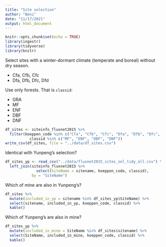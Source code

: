 ```yaml
---
title: "Site selection"
author: "Beni"
date: "11/17/2021"
output: html_document
---
```


```r
knitr::opts_chunk$set(echo = TRUE)
library(ingestr)
library(tidyverse)
library(knitr)
```

Select sites with a winter-dormant climate (temperate and boreal) without dry season.

- Cfa, Cfb, Cfc
- Dfa, Dfb, Dfc, Dfd

Use only forests. That is `classid`:

- GRA
- MF
- ENF
- DBF
- DNF

```r
df_sites <- siteinfo_fluxnet2015 %>% 
  filter(koeppen_code %in% c("Cfa", "Cfb", "Cfc", "Dfa", "Dfb", "Dfc", "Dfd") &
           classid %in% c("MF", "ENF", "DBF", "DNF"))
write_csv(df_sites, file = "../data/df_sites.csv")
```

Identical with Yunpeng's selection?
```r
df_sites_yp <- read_csv("../data/fluxnet2015_sites_sel_tidy_all.csv") %>% 
  left_join(siteinfo_fluxnet2015 %>% 
              select(SiteName = sitename, koeppen_code, classid),
            by = "SiteName")
```

Which of mine are also in Yunpeng's?
```r
df_sites %>% 
  mutate(included_in_yp = sitename %in% df_sites_yp$SiteName) %>% 
  select(sitename, included_in_yp, koeppen_code, classid) %>% 
  kable()
```

Which of Yunpeng's are also in mine?
```r
df_sites_yp %>% 
  mutate(included_in_mine = SiteName %in% df_sites$sitename) %>% 
  select(SiteName, included_in_mine, koeppen_code, classid) %>% 
  kable()
```

